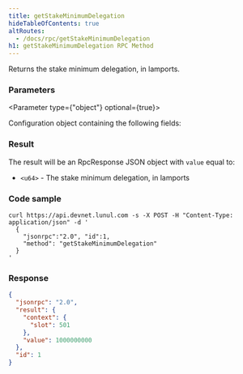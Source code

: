 ```yaml
---
title: getStakeMinimumDelegation
hideTableOfContents: true
altRoutes:
  - /docs/rpc/getStakeMinimumDelegation
h1: getStakeMinimumDelegation RPC Method
---
```


Returns the stake minimum delegation, in lamports.

<DocSideBySide>

<DocLeftSide>

### Parameters

<Parameter type={"object"} optional={true}>

Configuration object containing the following fields:

<Field
  name="commitment"
  type="string"
  optional={true}
  href="/docs/rpc/index.mdx#configuring-state-commitment"
/>

</Parameter>

### Result

The result will be an RpcResponse JSON object with `value` equal to:

- `<u64>` - The stake minimum delegation, in lamports

</DocLeftSide>

<DocRightSide>

### Code sample

```shell
curl https://api.devnet.lunul.com -s -X POST -H "Content-Type: application/json" -d '
  {
    "jsonrpc":"2.0", "id":1,
    "method": "getStakeMinimumDelegation"
  }
'
```

### Response

```json
{
  "jsonrpc": "2.0",
  "result": {
    "context": {
      "slot": 501
    },
    "value": 1000000000
  },
  "id": 1
}
```

</DocRightSide>
</DocSideBySide>
